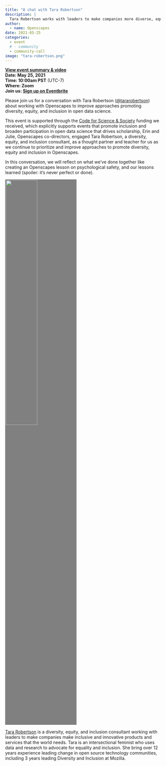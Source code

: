 ```yaml
---
title: "A chat with Tara Robertson"
description: |
  Tara Robertson works with leaders to make companies more diverse, equitable & inclusive. View event summary
author:
  - name: Openscapes
date: 2021-05-25
categories:
  - event 
  # - community
  - community-call
image: "tara-robertson.png"
---
```



<!---**[View event summary](https://www.openscapes.org/blog/2021/03/25/rebel-alliance-dr-dawn-wright/)**  --->
**[View event summary & video](https://www.openscapes.org/blog/2021/05/27/tara-robertson/)**  
**Date: May 25, 2021**\
**Time: 10:00am PST** (UTC-7)\
**Where: Zoom**\
**Join us: [Sign up on Eventbrite](https://www.eventbrite.com/e/openscapes-community-call-with-tara-robertson-tickets-154045595523?aff=ebdsoporgprofile)**

Please join us for a conversation with Tara Robertson ([\@tararobertson](https://twitter.com/tararobertson)) about working with Openscapes to improve approaches promoting diversity, equity, and inclusion in open data science.

This event is supported through the [Code for Science & Society](https://codeforscience.org/) funding we received, which explicitly supports events that promote inclusion and broaden participation in open data science that drives scholarship, Erin and Julie, Openscapes co-directors, engaged Tara Robertson, a diversity, equity, and inclusion consultant, as a thought partner and teacher for us as we continue to prioritize and improve approaches to promote diversity, equity and inclusion in Openscapes.

In this conversation, we will reflect on what we’ve done together like creating an Openscapes lesson on psychological safety, and our lessons learned (spoiler: it's never perfect or done). 

![](tara-robertson.png){width="45%" style="background-color: gray; padding:2px; display: inline-block;"}

[Tara Robertson](https://tararobertson.ca/) is a diversity, equity, and inclusion consultant working with leaders to make companies make inclusive and innovative products and services that the world needs. Tara is an intersectional feminist who uses data and research to advocate for equality and inclusion. She bring over 12 years experience leading change in open source technology communities, including 3 years leading Diversity and Inclusion at Mozilla.
